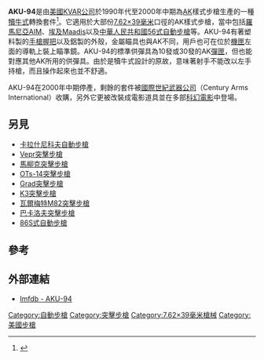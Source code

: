 {{noteTA
|G1=軍事
|G2=長度單位
|G3=Firearms
}}
{{Infobox Weapon
|name= AKU-94
|image= File:Aku-94.jpg
|image_size= 290px
|caption= 
|origin= {{flagcountry|United States}}
|type= [[突擊步槍|突擊步槍]]
<!-- 種類選擇 -->
|is_ranged= YES
|is_bladed=
|is_explosive=
|is_artillery=
|is_vehicle=
|is_missile=
|is_UK=
<!-- 服役記錄 -->
|service= 
|used_by=
|wars= 
<!-- 生產歷史 -->
|designer= KVAR公司
|design_date=
|manufacturer= KVAR公司
|unit_cost=
|production_date= 1990年代—2000年中期
|number= 
|variants= 
<!-- 基本規格 -->
|spec_label=
|weight= 約4.53公斤<ref>{{Cite web |url=http://eragun.org/usa/avtvint/vinav_26.html |title=存档副本 |accessdate=2013-07-07 |archive-date=2020-02-18 |archive-url=https://web.archive.org/web/20200218081359/http://eragun.org/usa/avtvint/vinav_26.html |dead-url=no }}</ref>（根據用作轉換的各版本AK而不同）
|length= 
|part_length= 
|width=
|height=
|diameter=
|wingspan=
|crew=
<!-- 投射武器規格 --> 
|cartridge= [[7.62×39mm|7.62×39毫米]]
|caliber= 7.62毫米
|barrels=
|action= [[氣動式|長行程導氣式活塞]]，[[轉拴式槍栓|轉拴式槍栓]]
|mode= 半自動（以民用型AK作轉換時）
|rate= 
|velocity= 710米／秒
|energy=
|range= 
|max_range= 
|feed= 7.62×39毫米AK[[彈匣|彈匣]]、[[彈鼓|彈鼓]]
|sights= [[機械瞄具|機械瞄具]] 
}}

'''AKU-94'''是由[[美國|美國]][[KVAR公司|KVAR公司]]於1990年代至2000年中期為[[卡拉什尼科夫自動步槍|AK]]樣式步槍生產的一種[[犢牛式|犢牛式]]轉換套件<ref>{{Cite web |url=http://www.imfdb.org/wiki/AKU-94#AKU-94 |title=存档副本 |accessdate=2013-07-07 |archive-date=2014-01-14 |archive-url=https://web.archive.org/web/20140114123936/http://www.imfdb.org/wiki/AKU-94#AKU-94 |dead-url=no }}</ref>。它適用於大部份[[7.62×39mm|7.62×39毫米]]口徑的AK樣式步槍，當中包括[[羅馬尼亞|羅馬尼亞]][[PM_md._63突擊步槍|AIM]]、[[埃及|埃及]][[Maadis突擊步槍|Maadis]]以及[[中華人民共和國|中華人民共和國]][[56式自動步槍|56式自動步槍]]等。AKU-94有著塑料製的[[手槍握把|手槍握把]]以及鋁製的外殼，金屬瞄具也與AK不同，用戶也可在位於[[機匣|機匣]]左面的導軌上裝上瞄準鏡。AKU-94的標準供彈具為10發或30發的AK[[彈匣|彈匣]]，但也能對應其他AK所用的供彈具。由於是犢牛式設計的原故，意味著射手不能改以左手持槍，而且操作起來也並不舒適。

AKU-94在2000年中期停產，剩餘的套件被[[國際世紀武器公司|國際世紀武器公司]]（Century Arms International）收購，另外它更被改裝成電影道具並在多部[[科幻電影|科幻電影]]中登場。

== 另見 ==
* [[卡拉什尼科夫自動步槍|卡拉什尼科夫自動步槍]]
* [[Vepr突擊步槍|Vepr突擊步槍]]
* [[馬柳克突擊步槍|馬柳克突擊步槍]]
* [[OTs-14突擊步槍|OTs-14突擊步槍]]
* [[Grad突擊步槍|Grad突擊步槍]]
* [[K3突擊步槍|K3突擊步槍]]
* [[瓦爾梅特M82突擊步槍|瓦爾梅特M82突擊步槍]]
* [[巴卡洛夫突擊步槍|巴卡洛夫突擊步槍]]
* [[86S式自動步槍|86S式自動步槍]]

== 參考 ==
<references/>

== 外部連結 ==
* [http://www.imfdb.org/wiki/AKU-94#AKU-94 Imfdb - AKU-94]{{Wayback|url=http://www.imfdb.org/wiki/AKU-94#AKU-94 |date=20140114123936 }}

{{犢牛式槍械}}
{{AK槍族}}

[[Category:自動步槍|Category:自動步槍]]
[[Category:突擊步槍|Category:突擊步槍]]
[[Category:7.62×39毫米槍械|Category:7.62×39毫米槍械]]
[[Category:美國步槍|Category:美國步槍]]